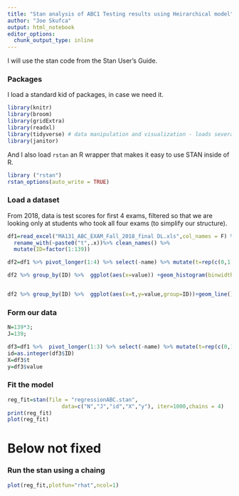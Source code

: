 ```yaml
---
title: "Stan analysis of ABC1 Testing results using Heirarchical model"
author: "Joe Skufca"
output: html_notebook
editor_options: 
  chunk_output_type: inline
---
```


I will use the stan code from the Stan User's Guide.



### Packages

I load a standard kid of packages, in case we need it.

```r
library(knitr)
library(broom)
library(gridExtra)
library(readxl)
library(tidyverse) # data manipulation and visualization - loads several packages
library(janitor)
```
And I also load `rstan` an R wrapper that makes it easy to use STAN inside of R.



```r
library ("rstan")
rstan_options(auto_write = TRUE)
```


### Load a dataset

From 2018, data is test scores for first 4 exams, filtered so that we are looking only at students who took all four exams (to simplify our structure).

```r
df1=read_excel("MA131_ABC_EXAM_Fall_2018_final DL.xls",col_names = F) %>%
  rename_with(~paste0("t",.x))%>% clean_names() %>% 
  mutate(ID=factor(1:139))

df2=df1 %>% pivot_longer(1:4) %>% select(-name) %>% mutate(t=rep(c(0,1,2,3),139))

df2 %>% group_by(ID) %>%  ggplot(aes(x=value)) +geom_histogram(binwidth =1)+facet_wrap(~t,ncol=4)


df2 %>% group_by(ID) %>%  ggplot(aes(x=t,y=value,group=ID))+geom_line()

```


### Form our data

```r
N=139*3;
J=139;

df3=df1 %>%  pivot_longer(1:3) %>% select(-name) %>% mutate(t=rep(c(0,1,2),139))
id=as.integer(df3$ID) 
X=df3$t
y=df3$value


```

### Fit the model

```r
reg_fit=stan(file = "regressionABC.stan",
                 data=c("N","J","id","X","y"), iter=1000,chains = 4)
print(reg_fit)
plot(reg_fit)

```

# Below not fixed

### Run the stan using a chaing





```r
plot(reg_fit,plotfun="rhat",ncol=1)
```

```r

```


